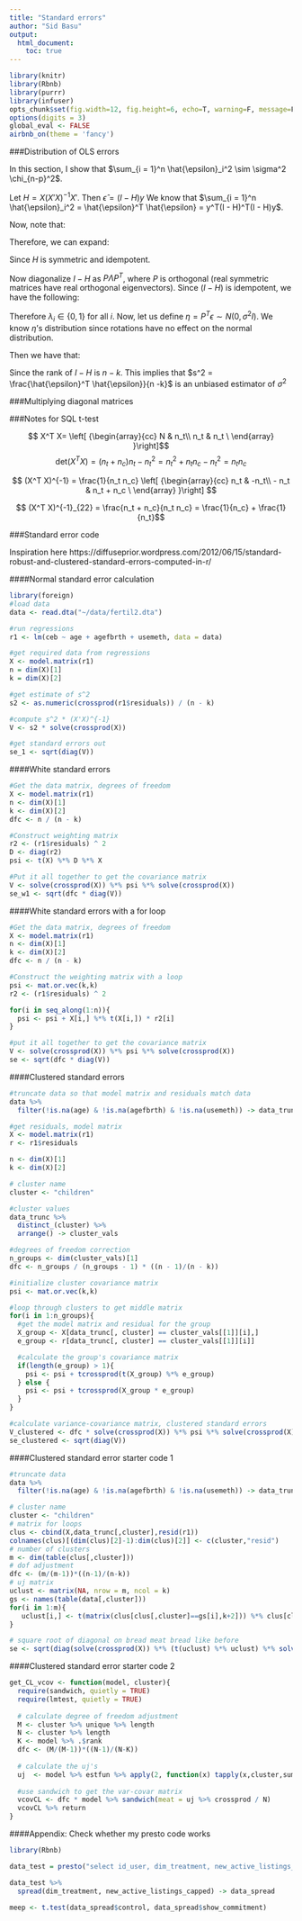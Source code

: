 ```yaml
---
title: "Standard errors"
author: "Sid Basu"
output:
  html_document: 
    toc: true
---
```

  
```r
library(knitr)
library(Rbnb)
library(purrr)
library(infuser)
opts_chunk$set(fig.width=12, fig.height=6, echo=T, warning=F, message=F)
options(digits = 3)
global_eval <- FALSE
airbnb_on(theme = 'fancy')
```


###Distribution of OLS errors

In this section, I show that $\sum_{i = 1}^n \hat{\epsilon}_i^2 \sim \sigma^2 \chi_{n-p}^2$. 

Let $H = X(X'X)^{-1}X'$. Then $\hat{\epsilon} = (I - H)y$ We know that $\sum_{i = 1}^n \hat{\epsilon}_i^2 = \hat{\epsilon}^T \hat{\epsilon} = y^T(I - H)^T(I - H)y$.

Now, note that:

\begin{align}
(I - H)y &= (I - X(X'X)^{-1}X)(X\beta + \epsilon) \\
&= (I - X(X'X)^{-1}X) \epsilon \\
&= (I - H) \epsilon

\end{align}

Therefore, we can expand:

\begin{align}
\hat{\epsilon}^T \hat{\epsilon} &= y^T(I - H)^T(I - H)y \\
&= \epsilon^T(I - H)^T(I - H)\epsilon \\
&= e^T (I - H) e

\end{align}


Since $H$ is symmetric and idempotent.

Now diagonalize $I - H$ as $P \Lambda P^T$, where $P$ is orthogonal (real symmetric matrices have real orthogonal eigenvectors). Since $(I - H)$ is idempotent, we have the following:


\begin{align}

(P \Lambda P^T)^2 &= P \Lambda P^T \\
P \Lambda P^T P \Lambda P^T &=  P \Lambda P^T \\
P \Lambda^2 P^T &= P \Lambda P^T \\
\Lambda ^2 &= \Lambda \\ 
\lambda_i^2 &= \lambda_i

\end{align}


Therefore $\lambda_i \in \{ 0, 1 \}$ for all $i$. Now, let us define $\eta = P^T \epsilon \sim N(0, \sigma^2 I)$. We know $\eta$'s distribution since rotations have no effect on the normal distribution. 

Then we have that:

\begin{align}
\epsilon^T (I - H) \epsilon &= \epsilon^T P \Lambda P^T \epsilon \\
&= \eta^T \Lambda \eta \\
&= \sum_{i = 1}^n \eta_i^2 \lambda_i \\
&= \sigma^2 \chi^2_{\sum \lambda_i} \\
&= \sigma^2 \chi^2_{n - k}
\end{align}

Since the rank of $I - H$ is $n - k$. This implies that $s^2 = \frac{\hat{\epsilon}^T \hat{\epsilon}}{n -k}$ is an unbiased estimator of $\sigma^2$

###Multiplying diagonal matrices

###Notes for SQL t-test

$$   X^T X= \left[ {\begin{array}{cc} N &  n_t\\ n_t & n_t \  \end{array} }\right]$$
$$ \text{det} (X^T X) = (n_t + n_c)n_t - n_t^2 = n_t^2 + n_t n_c - n_t^2 = n_t n_c $$

$$ (X^T X)^{-1} = \frac{1}{n_t n_c} \left[ {\begin{array}{cc} n_t &  -n_t\\ - n_t & n_t + n_c \  \end{array} }\right] $$

$$ (X^T X)^{-1}_{22} = \frac{n_t + n_c}{n_t n_c} = \frac{1}{n_c} + \frac{1}{n_t}$$




###Standard error code

Inspiration here https://diffuseprior.wordpress.com/2012/06/15/standard-robust-and-clustered-standard-errors-computed-in-r/

####Normal standard error calculation

```R
library(foreign)
#load data
data <- read.dta("~/data/fertil2.dta")

#run regressions
r1 <- lm(ceb ~ age + agefbrth + usemeth, data = data)

#get required data from regressions
X <- model.matrix(r1)
n = dim(X)[1]
k = dim(X)[2]
```

```R
#get estimate of s^2
s2 <- as.numeric(crossprod(r1$residuals)) / (n - k)

#compute s^2 * (X'X)^{-1}
V <- s2 * solve(crossprod(X))

#get standard errors out
se_1 <- sqrt(diag(V))
```

####White standard errors

```R
#Get the data matrix, degrees of freedom
X <- model.matrix(r1)
n <- dim(X)[1]
k <- dim(X)[2]
dfc <- n / (n - k)

#Construct weighting matrix 
r2 <- (r1$residuals) ^ 2
D <- diag(r2)
psi <- t(X) %*% D %*% X

#Put it all together to get the covariance matrix
V <- solve(crossprod(X)) %*% psi %*% solve(crossprod(X))
se_w1 <- sqrt(dfc * diag(V))
```

####White standard errors with a for loop

```R
#Get the data matrix, degrees of freedom
X <- model.matrix(r1)
n <- dim(X)[1]
k <- dim(X)[2]
dfc <- n / (n - k)

#Construct the weighting matrix with a loop
psi <- mat.or.vec(k,k)
r2 <- (r1$residuals) ^ 2

for(i in seq_along(1:n)){
  psi <- psi + X[i,] %*% t(X[i,]) * r2[i] 
}

#put it all together to get the covariance matrix
V <- solve(crossprod(X)) %*% psi %*% solve(crossprod(X))
se <- sqrt(dfc * diag(V))
```

####Clustered standard errors

```R
#truncate data so that model matrix and residuals match data
data %>% 
  filter(!is.na(age) & !is.na(agefbrth) & !is.na(usemeth)) -> data_trunc

#get residuals, model matrix
X <- model.matrix(r1)
r <- r1$residuals

n <- dim(X)[1]
k <- dim(X)[2]

# cluster name
cluster <- "children"

#cluster values
data_trunc %>% 
  distinct_(cluster) %>% 
  arrange() -> cluster_vals

#degrees of freedom correction
n_groups <- dim(cluster_vals)[1]
dfc <- n_groups / (n_groups - 1) * ((n - 1)/(n - k))

#initialize cluster covariance matrix
psi <- mat.or.vec(k,k)

#loop through clusters to get middle matrix
for(i in 1:n_groups){
  #get the model matrix and residual for the group
  X_group <- X[data_trunc[, cluster] == cluster_vals[[1]][i],]
  e_group <- r[data_trunc[, cluster] == cluster_vals[[1]][i]]

  #calculate the group's covariance matrix
  if(length(e_group) > 1){
    psi <- psi + tcrossprod(t(X_group) %*% e_group)
  } else {
    psi <- psi + tcrossprod(X_group * e_group)
  }
}

#calculate variance-covariance matrix, clustered standard errors
V_clustered <- dfc * solve(crossprod(X)) %*% psi %*% solve(crossprod(X))
se_clustered <- sqrt(diag(V))

```


####Clustered standard error starter code 1

```R
#truncate data
data %>% 
  filter(!is.na(age) & !is.na(agefbrth) & !is.na(usemeth)) -> data_trunc

# cluster name
cluster <- "children"
# matrix for loops
clus <- cbind(X,data_trunc[,cluster],resid(r1))
colnames(clus)[(dim(clus)[2]-1):dim(clus)[2]] <- c(cluster,"resid")
# number of clusters
m <- dim(table(clus[,cluster]))
# dof adjustment
dfc <- (m/(m-1))*((n-1)/(n-k))
# uj matrix
uclust <- matrix(NA, nrow = m, ncol = k)
gs <- names(table(data[,cluster]))
for(i in 1:m){
   uclust[i,] <- t(matrix(clus[clus[,cluster]==gs[i],k+2])) %*% clus[clus[,cluster]==gs[i],1:k] 
}

# square root of diagonal on bread meat bread like before
se <- sqrt(diag(solve(crossprod(X)) %*% (t(uclust) %*% uclust) %*% solve(crossprod(X)))*dfc)

```

####Clustered standard error starter code 2

```R
get_CL_vcov <- function(model, cluster){
  require(sandwich, quietly = TRUE)
  require(lmtest, quietly = TRUE)
  
  # calculate degree of freedom adjustment
  M <- cluster %>% unique %>% length
  N <- cluster %>% length 
  K <- model %>% .$rank
  dfc <- (M/(M-1))*((N-1)/(N-K))
  
  # calculate the uj's
  uj  <- model %>% estfun %>% apply(2, function(x) tapply(x,cluster,sum))
  
  #use sandwich to get the var-covar matrix
  vcovCL <- dfc * model %>% sandwich(meat = uj %>% crossprod / N)
  vcovCL %>% return
}

```


####Appendix: Check whether my presto code works

```R
library(Rbnb)
```

```R
data_test = presto("select id_user, dim_treatment, new_active_listings_capped from sid_basu.commitment_nal_aggregate where dim_country = 'ES'")
```

```R
data_test %>% 
  spread(dim_treatment, new_active_listings_capped) -> data_spread

meep <- t.test(data_spread$control, data_spread$show_commitment)
```





